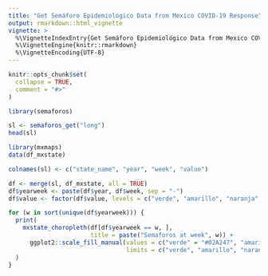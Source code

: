 ```yaml
---
title: "Get Semáforo Epidemiológico Data from Mexico COVID-19 Response"
output: rmarkdown::html_vignette
vignette: >
  %\VignetteIndexEntry{Get Semáforo Epidemiológico Data from Mexico COVID-19 Response}
  %\VignetteEngine{knitr::rmarkdown}
  %\VignetteEncoding{UTF-8}
---
```


```r
knitr::opts_chunk$set(
  collapse = TRUE,
  comment = "#>"
)
```

```r
library(semaforos)
```

```r
sl <- semaforos_get("long")
head(sl)
```

```r
library(mxmaps)
data(df_mxstate)

colnames(sl) <- c("state_name", "year", "week", "value")

df <- merge(sl, df_mxstate, all = TRUE)
df$yearweek <- paste(df$year, df$week, sep = "-")
df$value <- factor(df$value, levels = c("verde", "amarillo", "naranja", "rojo"))

for (w in sort(unique(df$yearweek))) {
  print(
    mxstate_choropleth(df[df$yearweek == w, ],
                       title = paste("Semaforos at week", w)) +
      ggplot2::scale_fill_manual(values = c("verde" = "#02A247", "amarillo" = "#FFC60F", "naranja" = "#FF7000", "rojo" = "#FF0000"),
                                 limits = c("verde", "amarillo", "naranja", "rojo"))
  )
}
```
